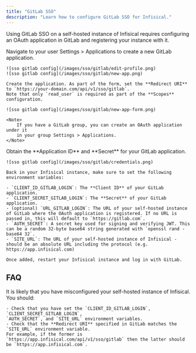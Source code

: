 ```yaml
---
title: "GitLab SSO"
description: "Learn how to configure GitLab SSO for Infisical."
---
```


Using GitLab SSO on a self-hosted instance of Infisical requires configuring an OAuth application in GitLab and registering your instance with it.

<Steps>
  <Step title="Create an OAuth application in GitLab">
    Navigate to your user Settings > Applications to create a new GitLab application.

    ![sso gitlab config](/images/sso/gitlab/edit-profile.png) 
    ![sso gitlab config](/images/sso/gitlab/new-app.png) 

    Create the application. As part of the form, set the **Redirect URI** to `https://your-domain.com/api/v1/sso/gitlab`.
    Note that only `read_user` is required as part of the **Scopes** configuration.

    ![sso gitlab config](/images/sso/gitlab/new-app-form.png) 

    <Note>
        If you have a GitLab group, you can create an OAuth application under it
        in your group Settings > Applications.
    </Note>
  </Step>
  <Step title="Add your OAuth application credentials to Infisical">
    Obtain the **Application ID** and **Secret** for your GitLab application.

    ![sso gitlab config](/images/sso/gitlab/credentials.png) 

    Back in your Infisical instance, make sure to set the following environment variables:

    - `CLIENT_ID_GITLAB_LOGIN`: The **Client ID** of your GitLab application.
    - `CLIENT_SECRET_GITLAB_LOGIN`: The **Secret** of your GitLab application.
    - (optional) `URL_GITLAB_LOGIN`: The URL of your self-hosted instance of GitLab where the OAuth application is registered. If no URL is passed in, this will default to `https://gitlab.com`.
    - `AUTH_SECRET`: A secret key used for signing and verifying JWT. This can be a random 32-byte base64 string generated with `openssl rand -base64 32`.
    - `SITE_URL`: The URL of your self-hosted instance of Infisical - should be an absolute URL including the protocol (e.g. https://app.infisical.com)
      
    Once added, restart your Infisical instance and log in with GitLab.
  </Step>
</Steps>

## FAQ

<AccordionGroup>
  <Accordion title="Why is GitLab SSO not working?">
    It is likely that you have misconfigured your self-hosted instance of Infisical. You should:

    - Check that you have set the `CLIENT_ID_GITLAB_LOGIN`, `CLIENT_SECRET_GITLAB_LOGIN`, 
    `AUTH_SECRET`, and `SITE_URL` environment variables.
    - Check that the **Redirect URI** specified in GitLab matches the `SITE_URL` environment variable.
    For example, if the former is `https://app.infisical.com/api/v1/sso/gitlab` then the latter should be `https://app.infisical.com`.
  </Accordion>
</AccordionGroup>